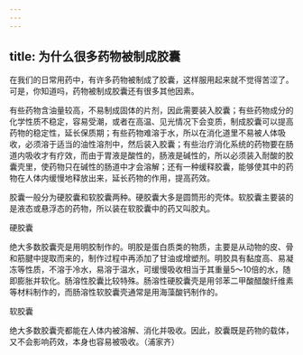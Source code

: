 ```yaml
---
---
---
```

title: 为什么很多药物被制成胶囊
---




在我们的日常用药中，有许多药物被制成了胶囊，这样服用起来就不觉得苦涩了。可是，你知道吗，药物被制成胶囊还有很多其他因素。

有些药物含油量较高，不易制成固体的片剂，因此需要装入胶囊；有些药物成分的化学性质不稳定，容易受潮，或者在高温、见光情况下会变质，制成胶囊可以提高药物的稳定性，延长保质期；有些药物难溶于水，所以在消化道里不易被人体吸收，必须溶于适当的油性溶剂中，然后装入胶囊；有些治疗消化系统的药物要在肠道内吸收才有疗效，而由于胃液是酸性的，肠液是碱性的，所以必须装入耐酸的胶囊壳里，使药物只在碱性的肠道中才会溶解；还有一种缓释胶囊，能够使其中的药物在人体内缓慢地释放出来，延长药物的作用，提高药效。

胶囊一般分为硬胶囊和软胶囊两种。硬胶囊大多是圆筒形的壳体。软胶囊主要装的是液态或悬浮态的药物，所以装在软胶囊中的药又叫胶丸。

硬胶囊



绝大多数胶囊壳是用明胶制作的。明胶是蛋白质类的物质，主要是从动物的皮、骨和筋腱中提取而来的，制作过程中再添加了甘油或增塑剂。明胶具有黏度高、易凝冻等性质，不溶于冷水，易溶于温水，可缓慢吸收相当于其重量5～10倍的水，随即膨胀并软化。肠溶性胶囊比较特殊。肠溶性硬胶囊壳是用邻苯二甲酸醋酸纤维素等材料制作的，而肠溶性软胶囊壳通常是用海藻酸钙制作的。

软胶囊



绝大多数胶囊壳都能在人体内被溶解、消化并吸收。因此，胶囊既是药物的载体，又不会影响药效，本身也容易被吸收。（浦家齐）